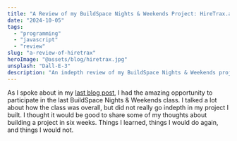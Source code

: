 ```yaml
---
title: "A Review of my BuildSpace Nights & Weekends Project: HireTrax.app"
date: "2024-10-05"
tags:
  - "programming"
  - "javascript"
  - "review"
slug: "a-review-of-hiretrax"
heroImage: "@assets/blog/hiretrax.jpg"
unsplash: "Dall-E-3"
description: "An indepth review of my BuildSpace Nights & Weekends project HireTrax.app. How I built it in 6 weeks, spilling all the tips and tricks."
---
```


As I spoke about in my [last blog post](/blog/review-of-buildspace-nights-weekends/), I had the amazing opportunity to participate in the last BuildSpace Nights & Weekends class.
I talked a lot about how the class was overall, but did not really go indepth in my project I built.
I thought it would be good to share some of my thoughts about building a project in six weeks.
Things I learned, things I would do again, and things I would not.
